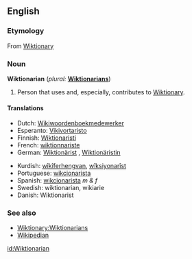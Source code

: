 ==English==

===Etymology===
From [[Wiktionary]]

===Noun===
'''Wiktionarian'''  (''plural:'' '''[[Wiktionarians]]''')

# {{context|Wiktionary jargon}} Person that uses and, especially, contributes to [[Wiktionary]].

====Translations====
{{top}}
* Dutch: [[Wikiwoordenboekmedewerker]]
* Esperanto: [[Vikivortaristo]]
* Finnish: [[Wiktionaristi]]
* French: [[wiktionnariste]]
* German: [[Wiktionärist]] {{m}}, [[Wiktionäristin]] {{f}}
{{mid}}
* Kurdish: [[wîkîferhengvan]], [[wîksiyonarîst]]
* Portuguese: [[wikcionarista]]
* Spanish: [[wikcionarista]] ''m & f''
* Swedish: wiktionarian, wikiarie
* Danish: Wiktionarist
{{bottom}}

===See also===
* [[Wiktionary:Wiktionarians]]
* [[Wikipedian]]


[[id:Wiktionarian]]